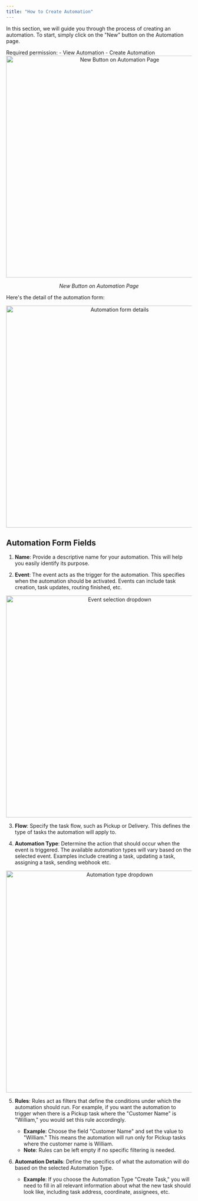 ```yaml
---
title: "How to Create Automation"
---
```



In this section, we will guide you through the process of creating an automation. To start, simply click on the "New" button on the Automation page.

<Note>
Required permission:
- View Automation
- Create Automation
</Note>

<div align="center">
  <img src="https://t3837933.p.clickup-attachments.com/t3837933/aa36d17f-30ea-4eca-a503-12fd85c5783d/image.png" alt="New Button on Automation Page" width="600" />
  <p><i>New Button on Automation Page</i></p>
</div>

Here's the detail of the automation form:

<div align="center">
  <img src="https://t3837933.p.clickup-attachments.com/t3837933/fbc1c26d-481f-431f-8d9b-ad2f68e6df0f/image.png" alt="Automation form details" width="600" />
</div>

## Automation Form Fields

1. **Name**: Provide a descriptive name for your automation. This will help you easily identify its purpose.

2. **Event**: The event acts as the trigger for the automation. This specifies when the automation should be activated. Events can include task creation, task updates, routing finished, etc.

<div align="center">
  <img src="https://t3837933.p.clickup-attachments.com/t3837933/c4115125-5905-4697-9d27-facf4df3bbda/image.png" alt="Event selection dropdown" width="600" />
</div>

3. **Flow**: Specify the task flow, such as Pickup or Delivery. This defines the type of tasks the automation will apply to.

4. **Automation Type**: Determine the action that should occur when the event is triggered. The available automation types will vary based on the selected event. Examples include creating a task, updating a task, assigning a task, sending webhook etc.

<div align="center">
  <img src="https://t3837933.p.clickup-attachments.com/t3837933/8aa456f5-43ea-4ccd-a053-b857d5402ec4/image.png" alt="Automation type dropdown" width="600" />
</div>

5. **Rules**: Rules act as filters that define the conditions under which the automation should run. For example, if you want the automation to trigger when there is a Pickup task where the "Customer Name" is "William," you would set this rule accordingly.
   - **Example**: Choose the field "Customer Name" and set the value to "William." This means the automation will run only for Pickup tasks where the customer name is William.
   - **Note**: Rules can be left empty if no specific filtering is needed.

6. **Automation Details**: Define the specifics of what the automation will do based on the selected Automation Type.
   - **Example**: If you choose the Automation Type "Create Task," you will need to fill in all relevant information about what the new task should look like, including task address, coordinate, assignees, etc.
